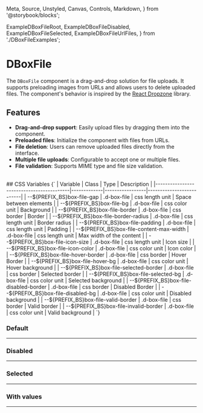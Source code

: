   Meta,
  Source,
  Unstyled,
  Canvas,
  Controls,
  Markdown,
} from '@storybook/blocks';

  ExampleDBoxFileRoot,
  ExampleDBoxFileDisabled,
  ExampleDBoxFileSelected,
  ExampleDBoxFileUrlFiles,
} from './DBoxFileExamples';

<Meta of={DBoxFileStories} />

# DBoxFile

The `DBoxFile` component is a drag-and-drop solution for file uploads. It supports preloading images from URLs and allows users to delete uploaded files.
The component's behavior is inspired by the [React Dropzone](https://react-dropzone.js.org/) library.

## Features

- **Drag-and-drop support**: Easily upload files by dragging them into the component.
- **Preloaded files**: Initialize the component with files from URLs.
- **File deletion**: Users can remove uploaded files directly from the interface.
- **Multiple file uploads**: Configurable to accept one or multiple files.
- **File validation**: Supports MIME type and file size validation.

<br/>
## CSS Variables

<Markdown>
  {`
| Variable                                 | Class       | Type            | Description              |
|------------------------------------------|-------------|-----------------|--------------------------|
| --${PREFIX_BS}box-file-gap               | .d-box-file | css length unit | Space between elements   |
| --${PREFIX_BS}box-file-bg                | .d-box-file | css color unit  | Background               |
| --${PREFIX_BS}box-file-border            | .d-box-file | css border      | Border                   |
| --${PREFIX_BS}box-file-border-radius     | .d-box-file | css length unit | Border radius            |
| --${PREFIX_BS}box-file-padding           | .d-box-file | css length unit | Padding                  |
| --${PREFIX_BS}box-file-content-max-width | .d-box-file | css length unit | Max width of the content |
| --${PREFIX_BS}box-file-icon-size         | .d-box-file | css length unit | Icon size                |
| --${PREFIX_BS}box-file-icon-color        | .d-box-file | css color unit  | Icon color               |
| --${PREFIX_BS}box-file-hover-border      | .d-box-file | css border      | Hover Border             |
| --${PREFIX_BS}box-file-hover-bg          | .d-box-file | css color unit  | Hover background         |
| --${PREFIX_BS}box-file-selected-border   | .d-box-file | css border      | Selected border          |
| --${PREFIX_BS}box-file-selected-bg       | .d-box-file | css color unit  | Selected background      |
| --${PREFIX_BS}box-file-disabled-border   | .d-box-file | css border      | Disabled Border          |
| --${PREFIX_BS}box-file-disabled-bg       | .d-box-file | css color unit  | Disabled background      |
| --${PREFIX_BS}box-file-valid-border      | .d-box-file | css border      | Valid border             |
| --${PREFIX_BS}box-file-invalid-border    | .d-box-file | css color unit  | Valid background         |
  `}
</Markdown>

<Canvas of={DBoxFileStories.Default} />
<Controls of={DBoxFileStories.Default} />

### Default

<Unstyled>
  <div className="d-flex justify-content-center">
    <ExampleDBoxFileRoot />
  </div>
</Unstyled>

<hr/>

### Disabled
<Unstyled>
  <div className="d-flex justify-content-center">
    <ExampleDBoxFileDisabled />
  </div>
</Unstyled>

<hr/>

### Selected
<Unstyled>
  <div className="d-flex justify-content-center">
    <ExampleDBoxFileSelected />
  </div>
</Unstyled>

<hr/>

### With values
<Unstyled>
  <div className="d-flex justify-content-center">
    <ExampleDBoxFileUrlFiles />
  </div>
</Unstyled>

<hr/>